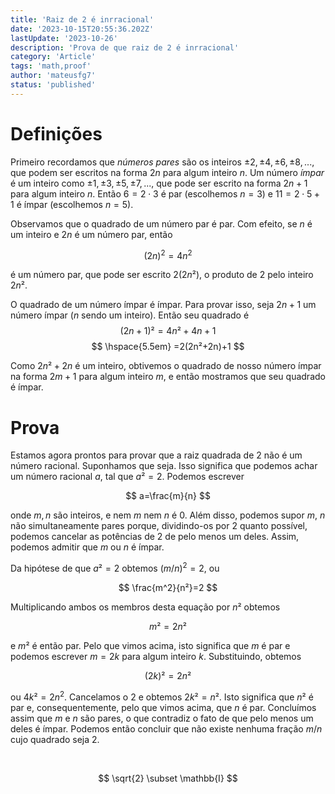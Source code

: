 ```yaml
---
title: 'Raiz de 2 é inrracional'
date: '2023-10-15T20:55:36.202Z'
lastUpdate: '2023-10-26'
description: 'Prova de que raiz de 2 é inrracional'
category: 'Article'
tags: 'math,proof'
author: 'mateusfg7'
status: 'published'
---
```


# Definições

Primeiro recordamos que _números pares_ são os inteiros $\pm2, \pm4, \pm6, \pm8,...$, que podem ser escritos na forma $2n$ para algum inteiro $n$. Um número _ímpar_ é um inteiro como $\pm1, \pm3, \pm5, \pm7,...$, que pode ser escrito na forma $2n+1$ para algum inteiro $n$. Então $6=2\cdot3$ é par (escolhemos $n=3$) e $11=2\cdot5+1$ é ímpar (escolhemos $n=5$).

Observamos que o quadrado de um número par é par. Com efeito, se $n$ é um inteiro e $2n$ é um número par, então

$$
(2n)^2=4n^2
$$

é um número par, que pode ser escrito $2(2n²)$, o produto de $2$ pelo inteiro $2n²$.

O quadrado de um número ímpar é ímpar. Para provar isso, seja $2n+1$ um número ímpar ($n$ sendo um inteiro). Então seu quadrado é
$$
(2n+1)²=4n²+4n+1
$$
$$
\hspace{5.5em} =2(2n²+2n)+1
$$

Como $2n²+2n$ é um inteiro, obtivemos o quadrado de nosso número ímpar na forma $2m+1$ para algum inteiro $m$, e então mostramos que seu quadrado é ímpar.

# Prova

Estamos agora prontos para provar que a raiz quadrada de 2 não é um número racional. Suponhamos que seja. Isso significa que podemos achar um número racional $a$, tal que $a²=2$. Podemos escrever

$$
a=\frac{m}{n}
$$

onde $m,n$ são inteiros, e nem $m$ nem $n$ é $0$. Além disso, podemos supor $m$, $n$ não simultaneamente pares porque, dividindo-os por $2$ quanto possível, podemos cancelar as potências de $2$ de pelo menos um deles. Assim, podemos admitir que $m$ ou $n$ é ímpar.

Da hipótese de que $a²=2$ obtemos $(m/n)^2=2$, ou

$$
\frac{m^2}{n²}=2
$$

Multiplicando ambos os membros desta equação por $n²$ obtemos

$$
m²=2n²
$$

e $m²$ é então par. Pelo que vimos acima, isto significa que $m$ é par e podemos escrever $m=2k$ para algum inteiro $k$. Substituindo, obtemos

$$
(2k)²=2n²
$$

ou $4k²=2n^2$. Cancelamos o $2$ e obtemos $2k²=n²$. Isto significa que $n²$ é par e, consequentemente, pelo que vimos acima, que $n$ é par. Concluímos assim que $m$ e $n$ são pares, o que contradiz o fato de que pelo menos um deles é ímpar. Podemos então concluir que não existe nenhuma fração $m/n$ cujo quadrado seja $2$.

<br />


$$
\sqrt{2} \subset \mathbb{I}
$$

